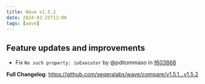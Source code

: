 ```yaml
---
title: Wave v1.5.2
date: 2024-03-25T12:00
tags: [wave]
---
```


## Feature updates and improvements

- Fix `No such property: ioExecutor` by @pditommaso in [f603868](https://github.com/seqeralabs/wave/commit/f603868b5fa096ff6532070996ed127b94bdb8a6)

**Full Changelog**: https://github.com/seqeralabs/wave/compare/v1.5.1...v1.5.2
